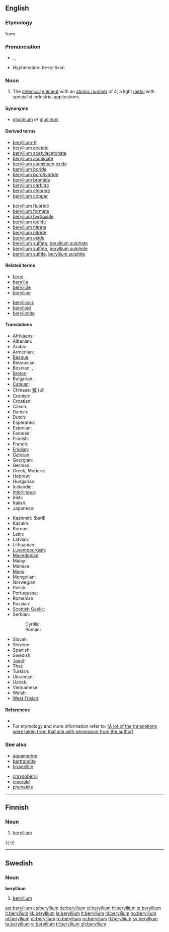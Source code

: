 {{see|Beryllium}}
==English==
{{elements|Be|lithium|Li|boron|B}}

===Etymology===
from {{Gr.}} {{term|sc=Grek|βερυλλος|tr=beryllos||beryl|lang=el}}

===Pronunciation===
* {{enPR|bərĭl'ēəm}}, {{IPA|/bə'rɪliəm/}}, {{SAMPA|/b@"rIli@m/}}
* Hyphenation: be&middot;ryl&middot;li&middot;um

===Noun===
{{wikipedia}}
{{en-noun|-}}

# {{element}} The [[chemical]] [[element]] with an [[atomic number]] of 4; a light [[metal]] with specialist industrial applications.

====Synonyms====
* [[glucinium]] ''or'' [[glucinum]] {{qualifier|archaic}}

====Derived terms====
{{rel-top|terms derived from "beryllium"}}
* [[beryllium-9]]
* [[beryllium acetate]]
* [[beryllium acetylacetonate]]
* [[beryllium aluminate]]
* [[beryllium aluminium oxide]]
* [[beryllium boride]]
* [[beryllium borohydride]]
* [[beryllium bromide]]
* [[beryllium carbide]]
* [[beryllium chloride]]
* [[beryllium copper]]
{{rel-mid}}
* [[beryllium fluoride]]
* [[beryllium formate]]
* [[beryllium hydroxide]]
* [[beryllium iodide]]
* [[beryllium nitrate]]
* [[beryllium nitride]]
* [[beryllium oxide]]
* [[beryllium sulfate]], [[beryllium sulphate]]
* [[beryllium sulfide]], [[beryllium sulphide]]
* [[beryllium sulfite]], [[beryllium sulphite]]
{{rel-bottom}}

====Related terms====
{{rel-top|related terms}}
* [[beryl]]
* [[beryllia]]
* [[beryllide]]
* [[berylline]]
{{rel-mid}}
* [[berylliosis]]
* [[berylloid]]
* [[beryllonite]]
{{rel-bottom}}

====Translations====
{{trans-top|chemical element}}
* [[Afrikaans]]: {{t|af|berillium|xs=Afrikaans}}
* Albanian: {{t|sq|berilium|xs=Albanian}}
* Arabic: {{t|ar|بيريليوم|m|tr=birílyum|sc=Arab}}
* Armenian: {{t-|hy|բերիլիում|tr=berilium|sc=Hayeren|xs=Armenian}}
* [[Basque]]: {{t|eu|berilioa|xs=Basque}}
* Belarusian: {{t|be|берылiй|m|tr=berýlij|sc=Cyrl|xs=Belarusian}}
* Bosnian: {{t-|bs|berilij|m}}, {{t-|bs|berilijum|m}}
* [[Breton]]: {{t|br|beriliom|xs=Breton}}
* Bulgarian: {{t|bg|берилий|m|tr=berílij|sc=Cyrl}}
* [[Catalan]]: {{t-|ca|beril·li|m}}
* Chinese: [[鈹]] (pī)
* [[Cornish]]: {{t|kw|berylyum|xs=Cornish}}
* Croatian: {{t-|hr|berilij|m}}
* Czech: {{t+|cs|beryllium}}
* Danish: {{t-|da|beryllium}}
* Dutch: {{t+|nl|beryllium|n}}
* Esperanto: {{t-|eo|berilio|xs=Esperanto}}
* Estonian: {{t-|et|berüllium}}
* Faroese: {{t-|fo|beryllium|xs=Faroese}}
* Finnish: {{t+|fi|beryllium}}
* French: {{t+|fr|béryllium|m}}
* [[Friulian]]: {{tø|fur|berili|xs=Friulian}}
* [[Galician]]: {{t+|gl|berilio|xs=Galician}}
* Georgian: {{t|ka|ბერილიუმი|tr=beriliumi|xs=Georgian}}
* German: {{t+|de|Beryllium|n}}
* Greek, Modern: {{t|el|βιρύλλιο|n|tr=virýllio|sc=Grek}}
* Hebrew: {{t+|he|בריליום|tr=berilium|sc=Hebr}}
* Hungarian: {{t+|hu|berillium}}
* Icelandic: {{t|is|Beryllín}}
* [[Interlingua]]: {{t-|ia|beryllium|xs=Interlingua}}
* Irish: {{t|ga|beirilliam|xs=Irish}}
* Italian: {{t+|it|berillio|m}}
* Japanese: {{t+|ja|ベリリウム|tr=beririumu|sc=Jpan}}
{{trans-mid}}
* Kashmiri: (beril)
* Kazakh: {{t-|kk|бериллий|tr=berillii|sc=Cyrl|xs=Kazakh}}
* Korean: {{t|ko|베릴륨|tr=berillyum|sc=Hang}}
* Latin: {{t+|la|beryllium}}
* Latvian: {{t|lv|berilijs|xs=Latvian}}
* Lithuanian: {{t+|lt|berilis|xs=Lithuanian}}
* [[Luxembourgish]]: {{t-|lb|beryllium|xs=Luxembourgish}}
* [[Macedonian]]: {{t|mk|берилиум|tr=berilium|sc=Cyrl|xs=Macedonian}}
* Malay: {{t|ms|berilium|xs=Malay}}
* Maltese: {{t|mt|beriljum|xs=Maltese}}
* [[Manx]]: {{t-|gv|beryllium|xs=Manx}}
* Mongolian: {{t|mn|берилли|tr=berilli|sc=Cyrl|xs=Mongolian}}
* Norwegian: {{t+|no|beryllium}}
* Polish: {{t+|pl|beryl|m}}
* Portuguese: {{t+|pt|berílio|m}}
* Romanian: {{t+|ro|beriliu|n}}
* Russian: {{t+|ru|бериллий|m|tr=beríllij|sc=Cyrl}}
* [[Scottish Gaelic]]: {{t|gd|beirilliam|xs=Scottish Gaelic}}
* Serbian:
*: Cyrillic: {{t|sr|берилиjум|m|sc=Cyrl}}
*: Roman: {{t-|sr|berilijum|m}}
* Slovak: {{t|sk|berýllium}}
* Slovene: {{t+|sl|berilij}}
* Spanish: {{t+|es|berilio|m}}
* Swedish: {{t+|sv|beryllium}}
* [[Tamil]]: {{t|ta|வெளிரியம்|tr=veLiriyam|xs=Tamil}}
* Thai: {{t|th|บริลเลียม|tr=bēlrilliam|sc=Thai|xs=Thai}}
* Turkish: {{t+|tr|berilyum}}
* Ukrainian: {{t|uk|берилiй|m|tr=berílij|sc=Cyrl|xs=Ukrainian}}
* Uzbek: {{t-|uz|бериллий|tr=berilliy|sc=Cyrl|xs=Uzbek}}
* Vietnamese: {{t|vi|berili|xs=Vietnamese}}
* Welsh: {{t|cy|berilliwm|xs=Welsh}}
* [[West Frisian]]: {{t-|fy|beryllium|xs=West Frisian}}
{{trans-bottom}}

====References====
* {{pedialite}}
* For etymology and more information refer to: [http://elements.vanderkrogt.net/elem/be.html (A lot of the translations were taken from that site with permission from the author)]

===See also===
{{top2}}
* [[aquamarine]]
* [[bertrandite]]
* [[bromellite]]
{{mid2}}
* [[chrysoberyl]]
* [[emerald]]
* [[phenakite]]
{{bottom}}

----

==Finnish==
{{wikipedia|lang=fi}}

===Noun===
{{enum|litium|boori|chemical element|Be|lang=fi}}
{{fi-noun}}

# {{chemical element|lang=fi}} [[#English|beryllium]]
{{-}}

----

==Swedish==

===Noun===
{{sv-noun-unc-irreg-n|2=berylliumet}}
{{sv-noun-unc-irreg-n|2=berylliet}}
'''beryllium''' {{n}}

# {{element|lang=sv}} [[#English|beryllium]]

[[ast:beryllium]]
[[cs:beryllium]]
[[de:beryllium]]
[[el:beryllium]]
[[fr:beryllium]]
[[io:beryllium]]
[[it:beryllium]]
[[kk:beryllium]]
[[la:beryllium]]
[[lt:beryllium]]
[[nl:beryllium]]
[[no:beryllium]]
[[pl:beryllium]]
[[pt:beryllium]]
[[ro:beryllium]]
[[ru:beryllium]]
[[fi:beryllium]]
[[sv:beryllium]]
[[ta:beryllium]]
[[vi:beryllium]]
[[tr:beryllium]]
[[zh:beryllium]]